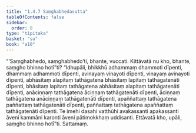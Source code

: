 ```yaml
---
title: "1.4.7 Saṃghabhedasutta"
tableOfContents: false
sidebar:
  order: 8
type: "tipitaka"
basket: "su"
book: "a10"
---
```



<DynamicBreadcrumb />

<Division number="37" book="a10">

<Paragraph number="280" book="a10">
“‘Saṃghabhedo, saṃghabhedo’ti, bhante, vuccati. Kittāvatā nu kho, bhante, saṃgho bhinno hotī”ti? “Idhupāli, bhikkhū adhammaṃ dhammoti dīpenti, dhammaṃ adhammoti dīpenti, avinayaṃ vinayoti dīpenti, vinayaṃ avinayoti dīpenti, abhāsitaṃ alapitaṃ tathāgatena bhāsitaṃ lapitaṃ tathāgatenāti dīpenti, bhāsitaṃ lapitaṃ tathāgatena abhāsitaṃ alapitaṃ tathāgatenāti dīpenti, anāciṇṇaṃ tathāgatena āciṇṇaṃ tathāgatenāti dīpenti, āciṇṇaṃ tathāgatena anāciṇṇaṃ tathāgatenāti dīpenti, apaññattaṃ tathāgatena paññattaṃ tathāgatenāti dīpenti, paññattaṃ tathāgatena apaññattaṃ tathāgatenāti dīpenti. Te imehi dasahi vatthūhi avakassanti apakassanti āveni kammāni karonti āveni pātimokkhaṃ uddisanti. Ettāvatā kho, upāli, saṃgho bhinno hotī”ti.

</Paragraph>
</Division>

<Paragraph number="281" type="center" book="a10">
Sattamaṃ.
</Paragraph>